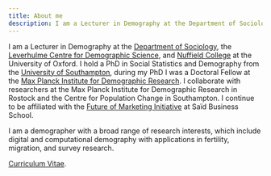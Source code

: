 ```yaml
---
title: About me
description: I am a Lecturer in Demography at the Department of Sociology, the Leverhulme Centre for Demographic Science, and Nuffield College at the University of Oxford.
---
```


I am a Lecturer in Demography at the [Department of Sociology](https://www.sociology.ox.ac.uk/people/francesco-rampazzo), the [Leverhulme Centre for Demographic Science](https://www.demographicscience.ox.ac.uk), 
and [Nuffield College](http://www.nuffield.ox.ac.uk) at the University of Oxford. I hold a PhD in Social Statistics and Demography from the [University of Southampton](https://www.southampton.ac.uk/demography/index.page), during my PhD I was a Doctoral Fellow 
at the [Max Planck Institute for Demographic Research](https://www.demogr.mpg.de/en). I collaborate with researchers at the Max Planck Institute for Demographic Research in Rostock and the Centre for Population Change in Southampton. 
I continue to be affiliated with the [Future of Marketing Initiative](https://www.sbs.ox.ac.uk/research/centres-and-initiatives/oxford-future-marketing-initiative) at Saïd Business School. 

I am a demographer with a broad range of research interests, which include digital and computational demography with applications in fertility, migration, and survey research.

[Curriculum Vitae](/assets/Francesco-Rampazzo-CV.pdf).
